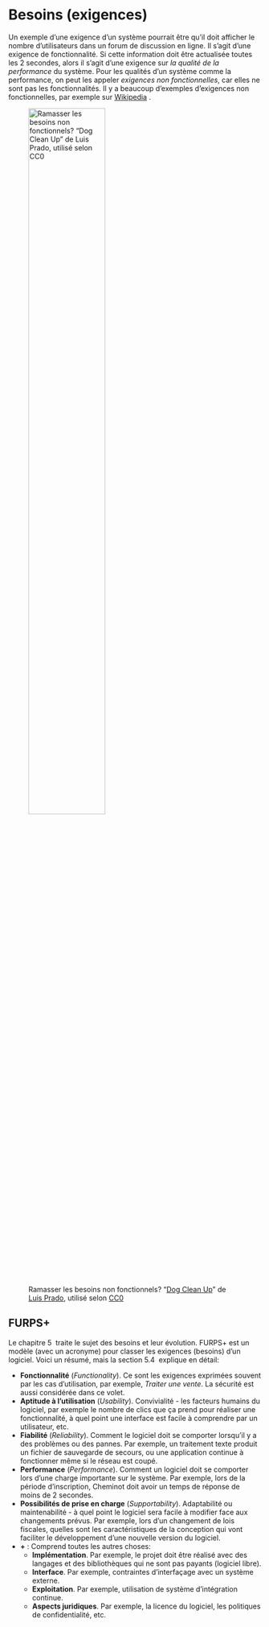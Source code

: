 # Besoins (exigences)

Un exemple d'une exigence d'un système pourrait être qu'il doit afficher le nombre d'utilisateurs dans un forum de discussion en ligne.
Il s'agit d'une exigence de fonctionnalité.
Si cette information doit être actualisée toutes les 2 secondes, alors il s'agit d'une exigence sur *la qualité de la performance* du système.
Pour les qualités d'un système comme la performance, on peut les appeler *exigences non fonctionnelles*, car elles ne sont pas les fonctionnalités.
Il y a beaucoup d'exemples d'exigences non fonctionnelles, par exemple sur [Wikipedia](https://en.wikipedia.org/wiki/Non-functional_requirement#Examples)\ \faWikipediaW<i class="fa-brands fa-wikipedia-w"></i>.

![Ramasser les besoins non fonctionnels? "[Dog Clean Up](https://thenounproject.com/icon/dog-clean-up-21489/)" de [Luis Prado](https://thenounproject.com/Luis), utilisé selon [CC0](https://creativecommons.org/publicdomain/zero/1.0/)](images/Pick-up-after-dog-1540480672.svg){#fig-besoins width="60%"}

## FURPS+

Le chapitre 5\ \faBook<i class="fa-solid fa-book"></i>\ traite le sujet des besoins et leur évolution.
FURPS+ est un modèle (avec un acronyme) pour classer les exigences (besoins) d'un logiciel. Voici un résumé, mais la section 5.4\ \faBook<i class="fa-solid fa-book"></i>\ explique en détail:

- **Fonctionnalité** (*Functionality*). Ce sont les exigences exprimées souvent par les cas d'utilisation, par exemple, *Traiter une vente*. La sécurité est aussi considérée dans ce volet.
- **Aptitude à l'utilisation** (*Usability*). Convivialité - les facteurs humains du logiciel, par exemple le nombre de clics que ça prend pour réaliser une fonctionnalité, à quel point une interface est facile à comprendre par un utilisateur, etc.
- **Fiabilité** (*Reliability*). Comment le logiciel doit se comporter lorsqu'il y a des problèmes ou des pannes. 
Par exemple, un traitement texte produit un fichier de sauvegarde de secours, ou une application continue à fonctionner même si le réseau est coupé.
- **Performance** (*Performance*). Comment un logiciel doit se comporter lors d'une charge importante sur le système.
Par exemple, lors de la période d'inscription, Cheminot doit avoir un temps de réponse de moins de 2 secondes.
- **Possibilités de prise en charge** (*Supportability*). Adaptabilité ou maintenabilité - à quel point le logiciel sera facile à modifier face aux changements prévus.
Par exemple, lors d'un changement de lois fiscales, quelles sont les caractéristiques de la conception qui vont faciliter le développement d'une nouvelle version du logiciel.
- **\+** : Comprend toutes les autres choses:
  - **Implémentation**. Par exemple, le projet doit être réalisé avec des langages et des bibliothèques qui ne sont pas payants (logiciel libre).
  - **Interface**. Par exemple, contraintes d'interfaçage avec un système externe.
  - **Exploitation**. Par exemple, utilisation de système d'intégration continue.
  - **Aspects juridiques**. Par exemple, la licence du logiciel, les politiques de confidentialité, etc.
